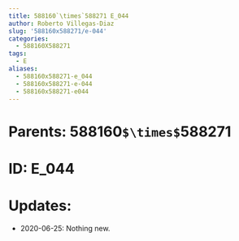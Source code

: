 ```yaml
---
title: 588160`\times`588271 E_044
author: Roberto Villegas-Diaz
slug: '588160x588271/e-044'
categories:
  - 588160X588271
tags:
  - E
aliases:
  - 588160x588271-e_044
  - 588160x588271-e-044
  - 588160x588271-e044
---
```


# **Parents**: 588160`$\times$`588271
# **ID**: E_044
# **Updates**: 
 - 2020-06-25: Nothing new.
